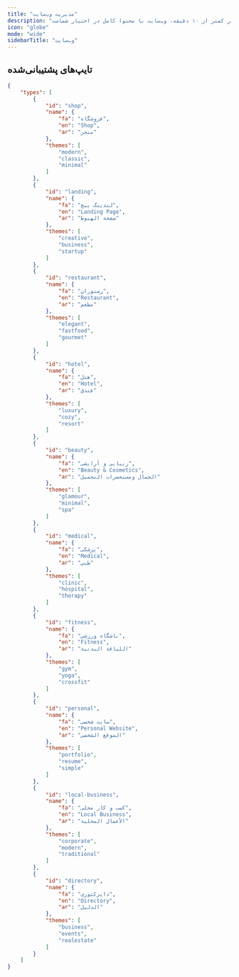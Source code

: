 ```yaml
---
title: "مدیریت وب‌سایت"
description: "در کمتر از ۱۰ دقیقه، وب‌سایت با محتوا کامل در اختیار شماست!"
icon: "globe"
mode: "wide"
sidebarTitle: "وب‌سایت"
---
```


## تایپ‌های پشتیبانی‌شده

```json
{
    "types": [
        {
            "id": "shop",
            "name": {
                "fa": "فروشگاه",
                "en": "Shop",
                "ar": "متجر"
            },
            "themes": [
                "modern",
                "classic",
                "minimal"
            ]
        },
        {
            "id": "landing",
            "name": {
                "fa": "لندینگ پیج",
                "en": "Landing Page",
                "ar": "صفحة الهبوط"
            },
            "themes": [
                "creative",
                "business",
                "startup"
            ]
        },
        {
            "id": "restaurant",
            "name": {
                "fa": "رستوران",
                "en": "Restaurant",
                "ar": "مطعم"
            },
            "themes": [
                "elegant",
                "fastfood",
                "gourmet"
            ]
        },
        {
            "id": "hotel",
            "name": {
                "fa": "هتل",
                "en": "Hotel",
                "ar": "فندق"
            },
            "themes": [
                "luxury",
                "cozy",
                "resort"
            ]
        },
        {
            "id": "beauty",
            "name": {
                "fa": "زیبایی و آرایشی",
                "en": "Beauty & Cosmetics",
                "ar": "الجمال ومستحضرات التجميل"
            },
            "themes": [
                "glamour",
                "minimal",
                "spa"
            ]
        },
        {
            "id": "medical",
            "name": {
                "fa": "پزشکی",
                "en": "Medical",
                "ar": "طبي"
            },
            "themes": [
                "clinic",
                "hospital",
                "therapy"
            ]
        },
        {
            "id": "fitness",
            "name": {
                "fa": "باشگاه ورزشی",
                "en": "Fitness",
                "ar": "اللياقة البدنية"
            },
            "themes": [
                "gym",
                "yoga",
                "crossfit"
            ]
        },
        {
            "id": "personal",
            "name": {
                "fa": "سایت شخصی",
                "en": "Personal Website",
                "ar": "الموقع الشخصي"
            },
            "themes": [
                "portfolio",
                "resume",
                "simple"
            ]
        },
        {
            "id": "local-business",
            "name": {
                "fa": "کسب و کار محلی",
                "en": "Local Business",
                "ar": "الأعمال المحلية"
            },
            "themes": [
                "corporate",
                "modern",
                "traditional"
            ]
        },
        {
            "id": "directory",
            "name": {
                "fa": "دایرکتوری",
                "en": "Directory",
                "ar": "الدليل"
            },
            "themes": [
                "business",
                "events",
                "realestate"
            ]
        }
    ]
}
```